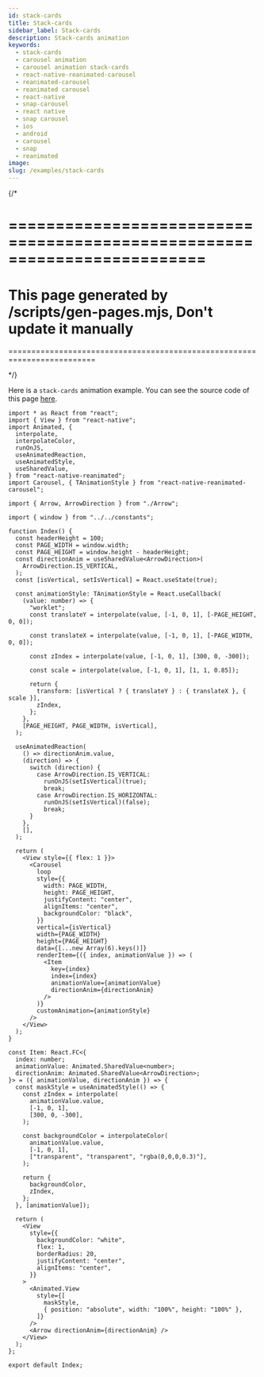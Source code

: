 ```yaml
---
id: stack-cards
title: Stack-cards
sidebar_label: Stack-cards
description: Stack-cards animation
keywords:
  - stack-cards
  - carousel animation
  - carousel animation stack-cards
  - react-native-reanimated-carousel
  - reanimated-carousel
  - reanimated carousel
  - react-native
  - snap-carousel
  - react native
  - snap carousel
  - ios
  - android
  - carousel
  - snap
  - reanimated
image:
slug: /examples/stack-cards
---
```


{/\*

# =========================================================================

# This page generated by /scripts/gen-pages.mjs, Don't update it manually

=========================================================================

\*/}

Here is a `stack-cards` animation example. You can see the source code of this page [here](https://github.com/dohooo/react-native-reanimated-carousel/blob/main/apps/app/src/pages/stack-cards/index.tsx).


<Page page="stack-cards" />

```tsx copy
import * as React from "react";
import { View } from "react-native";
import Animated, {
  interpolate,
  interpolateColor,
  runOnJS,
  useAnimatedReaction,
  useAnimatedStyle,
  useSharedValue,
} from "react-native-reanimated";
import Carousel, { TAnimationStyle } from "react-native-reanimated-carousel";

import { Arrow, ArrowDirection } from "./Arrow";

import { window } from "../../constants";

function Index() {
  const headerHeight = 100;
  const PAGE_WIDTH = window.width;
  const PAGE_HEIGHT = window.height - headerHeight;
  const directionAnim = useSharedValue<ArrowDirection>(
    ArrowDirection.IS_VERTICAL,
  );
  const [isVertical, setIsVertical] = React.useState(true);

  const animationStyle: TAnimationStyle = React.useCallback(
    (value: number) => {
      "worklet";
      const translateY = interpolate(value, [-1, 0, 1], [-PAGE_HEIGHT, 0, 0]);

      const translateX = interpolate(value, [-1, 0, 1], [-PAGE_WIDTH, 0, 0]);

      const zIndex = interpolate(value, [-1, 0, 1], [300, 0, -300]);

      const scale = interpolate(value, [-1, 0, 1], [1, 1, 0.85]);

      return {
        transform: [isVertical ? { translateY } : { translateX }, { scale }],
        zIndex,
      };
    },
    [PAGE_HEIGHT, PAGE_WIDTH, isVertical],
  );

  useAnimatedReaction(
    () => directionAnim.value,
    (direction) => {
      switch (direction) {
        case ArrowDirection.IS_VERTICAL:
          runOnJS(setIsVertical)(true);
          break;
        case ArrowDirection.IS_HORIZONTAL:
          runOnJS(setIsVertical)(false);
          break;
      }
    },
    [],
  );

  return (
    <View style={{ flex: 1 }}>
      <Carousel
        loop
        style={{
          width: PAGE_WIDTH,
          height: PAGE_HEIGHT,
          justifyContent: "center",
          alignItems: "center",
          backgroundColor: "black",
        }}
        vertical={isVertical}
        width={PAGE_WIDTH}
        height={PAGE_HEIGHT}
        data={[...new Array(6).keys()]}
        renderItem={({ index, animationValue }) => (
          <Item
            key={index}
            index={index}
            animationValue={animationValue}
            directionAnim={directionAnim}
          />
        )}
        customAnimation={animationStyle}
      />
    </View>
  );
}

const Item: React.FC<{
  index: number;
  animationValue: Animated.SharedValue<number>;
  directionAnim: Animated.SharedValue<ArrowDirection>;
}> = ({ animationValue, directionAnim }) => {
  const maskStyle = useAnimatedStyle(() => {
    const zIndex = interpolate(
      animationValue.value,
      [-1, 0, 1],
      [300, 0, -300],
    );

    const backgroundColor = interpolateColor(
      animationValue.value,
      [-1, 0, 1],
      ["transparent", "transparent", "rgba(0,0,0,0.3)"],
    );

    return {
      backgroundColor,
      zIndex,
    };
  }, [animationValue]);

  return (
    <View
      style={{
        backgroundColor: "white",
        flex: 1,
        borderRadius: 20,
        justifyContent: "center",
        alignItems: "center",
      }}
    >
      <Animated.View
        style={[
          maskStyle,
          { position: "absolute", width: "100%", height: "100%" },
        ]}
      />
      <Arrow directionAnim={directionAnim} />
    </View>
  );
};

export default Index;
```
